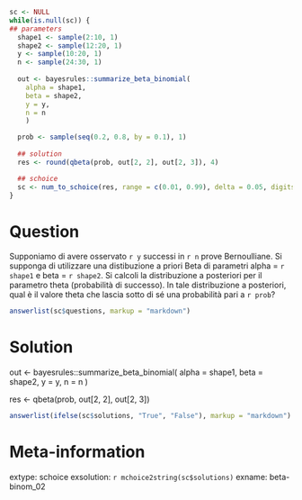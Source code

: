 ```r
sc <- NULL
while(is.null(sc)) {
## parameters
  shape1 <- sample(2:10, 1)
  shape2 <- sample(12:20, 1)
  y <- sample(10:20, 1)
  n <- sample(24:30, 1)
  
  out <- bayesrules::summarize_beta_binomial(
    alpha = shape1, 
    beta = shape2, 
    y = y, 
    n = n
    )

  prob <- sample(seq(0.2, 0.8, by = 0.1), 1)
  
  ## solution
  res <- round(qbeta(prob, out[2, 2], out[2, 3]), 4)

  ## schoice
  sc <- num_to_schoice(res, range = c(0.01, 0.99), delta = 0.05, digits = 4)
}
```

Question
========
Supponiamo di avere osservato `r y` successi in `r n` prove Bernoulliane.  Si supponga di utilizzare una distibuzione a priori Beta di parametri alpha = `r shape1` e beta = `r shape2`. Si calcoli la distribuzione a posteriori per il parametro theta (probabilità di successo). In tale distribuzione a posteriori, qual è il valore theta che lascia sotto di sé una probabilità pari a `r prob`?

```r
answerlist(sc$questions, markup = "markdown")
```

Solution
========

  out <- bayesrules::summarize_beta_binomial(
    alpha = shape1, 
    beta = shape2, 
    y = y, 
    n = n
    )
    
  res <- qbeta(prob, out[2, 2], out[2, 3])

```r
answerlist(ifelse(sc$solutions, "True", "False"), markup = "markdown")
```

Meta-information
================
extype: schoice
exsolution: `r mchoice2string(sc$solutions)`
exname: beta-binom_02
